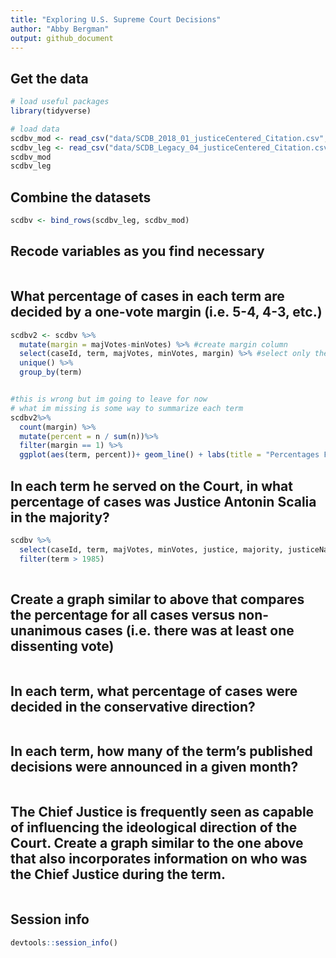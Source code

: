 ```yaml
---
title: "Exploring U.S. Supreme Court Decisions"
author: "Abby Bergman"
output: github_document
---
```


## Get the data

```r
# load useful packages
library(tidyverse)

# load data
scdbv_mod <- read_csv("data/SCDB_2018_01_justiceCentered_Citation.csv", guess_max = 100000)
scdbv_leg <- read_csv("data/SCDB_Legacy_04_justiceCentered_Citation.csv", guess_max = 100000)
scdbv_mod
scdbv_leg
```

## Combine the datasets

```r
scdbv <- bind_rows(scdbv_leg, scdbv_mod)

```

## Recode variables as you find necessary

```r

```

## What percentage of cases in each term are decided by a one-vote margin (i.e. 5-4, 4-3, etc.)

```r
scdbv2 <- scdbv %>%
  mutate(margin = majVotes-minVotes) %>% #create margin column
  select(caseId, term, majVotes, minVotes, margin) %>% #select only the terms I want
  unique() %>%
  group_by(term)


#this is wrong but im going to leave for now
# what im missing is some way to summarize each term
scdbv2%>%
  count(margin) %>% 
  mutate(percent = n / sum(n))%>%
  filter(margin == 1) %>%
  ggplot(aes(term, percent))+ geom_line() + labs(title = "Percentages For Each Vote Margin", x = "Term", y = "Percentage")

```

## In each term he served on the Court, in what percentage of cases was Justice Antonin Scalia in the majority?

```r
scdbv %>%
  select(caseId, term, majVotes, minVotes, justice, majority, justiceName) %>%
  filter(term > 1985)
  

```

## Create a graph similar to above that compares the percentage for all cases versus non-unanimous cases (i.e. there was at least one dissenting vote)

```r

```

## In each term, what percentage of cases were decided in the conservative direction?

```r

```

## In each term, how many of the term's published decisions were announced in a given month?

```r

```

## The Chief Justice is frequently seen as capable of influencing the ideological direction of the Court. Create a graph similar to the one above that also incorporates information on who was the Chief Justice during the term.

```r

```

## Session info

```r
devtools::session_info()
```


